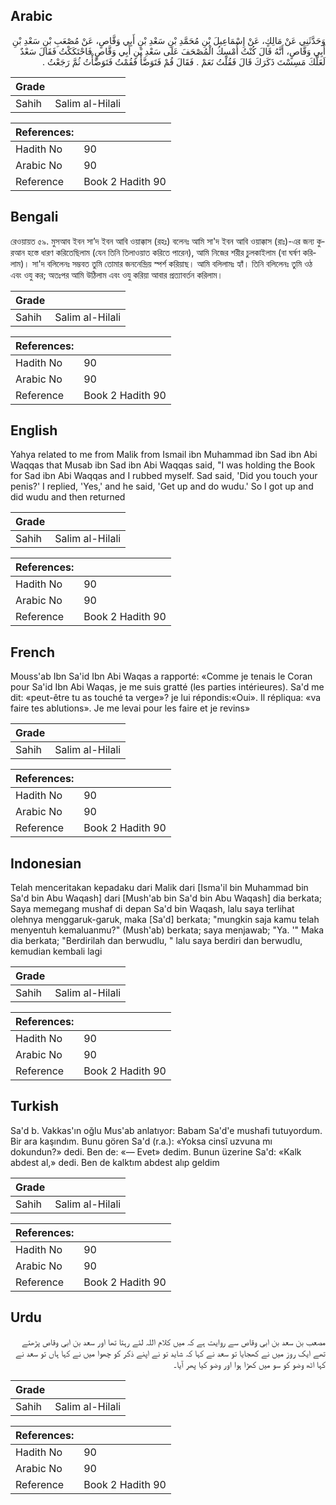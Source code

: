 ## Arabic


<div dir="rtl" lang="ar" style={{fontSize:'larger',backgroundColor:'#f8f9fa',padding:20}}>
وَحَدَّثَنِي عَنْ مَالِكٍ، عَنْ إِسْمَاعِيلَ بْنِ مُحَمَّدِ بْنِ سَعْدِ بْنِ أَبِي وَقَّاصٍ، عَنْ مُصْعَبِ بْنِ سَعْدِ بْنِ أَبِي وَقَّاصٍ، أَنَّهُ قَالَ كُنْتُ أُمْسِكُ الْمُصْحَفَ عَلَى سَعْدِ بْنِ أَبِي وَقَّاصٍ فَاحْتَكَكْتُ فَقَالَ سَعْدٌ لَعَلَّكَ مَسِسْتَ ذَكَرَكَ قَالَ فَقُلْتُ نَعَمْ ‏.‏ فَقَالَ قُمْ فَتَوَضَّأْ فَقُمْتُ فَتَوَضَّأْتُ ثُمَّ رَجَعْتُ ‏.‏
</div>
<div style={{backgroundColor:'#f8f9fa',padding:20, marginBottom: 10}}><table> <thead> <tr> <th>Grade</th> <th></th> </tr> </thead> <tbody> <tr><td>Sahih</td><td>Salim al-Hilali</td></tr></tbody></table><table> <thead> <tr> <th>References:</th> <th></th> </tr> </thead> <tbody><tr><td>Hadith No</td><td>90</td></tr><tr><td>Arabic No</td><td>90</td></tr><tr><td>Reference</td><td>Book 2 Hadith 90</td></tr></tbody></table></div>

## Bengali


<div dir="ltr" lang="bn" style={{fontSize:'larger',backgroundColor:'#f8f9fa',padding:20}}>
রেওয়ায়ত ৫৯. মুসআব ইবন সা’দ ইবন আবি ওয়াক্কাস (রহঃ) বলেনঃ আমি সা'দ ইবন আবি ওয়াক্কাস (রাঃ)-এর জন্য কুরআন হস্তে ধারণ করিতেছিলাম (যেন তিনি তিলাওয়াত করিতে পারেন), আমি নিজের শরীর চুলকাইলাম (বা ঘর্ষণ করিলাম)। সা'দ বলিলেনঃ সম্ভবত তুমি তোমার জননেন্দ্রিয় স্পর্শ করিয়াছ। আমি বলিলামঃ হ্যাঁ। তিনি বলিলেনঃ তুমি ওঠ এবং ওযু কর; অতঃপর আমি উঠিলাম এবং ওযু করিয়া আবার প্রত্যাবর্তন করিলাম।
</div>
<div style={{backgroundColor:'#f8f9fa',padding:20, marginBottom: 10}}><table> <thead> <tr> <th>Grade</th> <th></th> </tr> </thead> <tbody> <tr><td>Sahih</td><td>Salim al-Hilali</td></tr></tbody></table><table> <thead> <tr> <th>References:</th> <th></th> </tr> </thead> <tbody><tr><td>Hadith No</td><td>90</td></tr><tr><td>Arabic No</td><td>90</td></tr><tr><td>Reference</td><td>Book 2 Hadith 90</td></tr></tbody></table></div>

## English


<div dir="ltr" lang="en" style={{fontSize:'larger',backgroundColor:'#f8f9fa',padding:20}}>
Yahya related to me from Malik from Ismail ibn Muhammad ibn Sad ibn Abi Waqqas that Musab ibn Sad ibn Abi Waqqas said, "I was holding the Book for Sad ibn Abi Waqqas and I rubbed myself. Sad said, 'Did you touch your penis?' I replied, 'Yes,' and he said, 'Get up and do wudu.' So I got up and did wudu and then returned
</div>
<div style={{backgroundColor:'#f8f9fa',padding:20, marginBottom: 10}}><table> <thead> <tr> <th>Grade</th> <th></th> </tr> </thead> <tbody> <tr><td>Sahih</td><td>Salim al-Hilali</td></tr></tbody></table><table> <thead> <tr> <th>References:</th> <th></th> </tr> </thead> <tbody><tr><td>Hadith No</td><td>90</td></tr><tr><td>Arabic No</td><td>90</td></tr><tr><td>Reference</td><td>Book 2 Hadith 90</td></tr></tbody></table></div>

## French


<div dir="ltr" lang="fr" style={{fontSize:'larger',backgroundColor:'#f8f9fa',padding:20}}>
Mouss'ab Ibn Sa'id Ibn Abi Waqas a rapporté: «Comme je tenais le Coran pour Sa'id Ibn Abi Waqas, je me suis gratté (les parties intérieures). Sa'd me dit: «peut-être tu as touché ta verge»? je lui répondis:«Oui». Il répliqua: «va faire tes ablutions». Je me levai pour les faire et je revins»
</div>
<div style={{backgroundColor:'#f8f9fa',padding:20, marginBottom: 10}}><table> <thead> <tr> <th>Grade</th> <th></th> </tr> </thead> <tbody> <tr><td>Sahih</td><td>Salim al-Hilali</td></tr></tbody></table><table> <thead> <tr> <th>References:</th> <th></th> </tr> </thead> <tbody><tr><td>Hadith No</td><td>90</td></tr><tr><td>Arabic No</td><td>90</td></tr><tr><td>Reference</td><td>Book 2 Hadith 90</td></tr></tbody></table></div>

## Indonesian


<div dir="ltr" lang="id" style={{fontSize:'larger',backgroundColor:'#f8f9fa',padding:20}}>
Telah menceritakan kepadaku dari Malik dari [Isma'il bin Muhammad bin Sa'd bin Abu Waqash] dari [Mush'ab bin Sa'd bin Abu Waqash] dia berkata; Saya memegang mushaf di depan Sa'd bin Waqash, lalu saya terlihat olehnya menggaruk-garuk, maka [Sa'd] berkata; "mungkin saja kamu telah menyentuh kemaluanmu?" (Mush'ab) berkata; saya menjawab; "Ya. '" Maka dia berkata; "Berdirilah dan berwudlu, " lalu saya berdiri dan berwudlu, kemudian kembali lagi
</div>
<div style={{backgroundColor:'#f8f9fa',padding:20, marginBottom: 10}}><table> <thead> <tr> <th>Grade</th> <th></th> </tr> </thead> <tbody> <tr><td>Sahih</td><td>Salim al-Hilali</td></tr></tbody></table><table> <thead> <tr> <th>References:</th> <th></th> </tr> </thead> <tbody><tr><td>Hadith No</td><td>90</td></tr><tr><td>Arabic No</td><td>90</td></tr><tr><td>Reference</td><td>Book 2 Hadith 90</td></tr></tbody></table></div>

## Turkish


<div dir="ltr" lang="tr" style={{fontSize:'larger',backgroundColor:'#f8f9fa',padding:20}}>
Sa'd b. Vakkas'ın oğlu Mus'ab anlatıyor: Babam Sa'd'e mushafi tutuyordum. Bir ara kaşındım. Bunu gören Sa'd (r.a.): «Yoksa cinsî uzvuna mı dokundun?» dedi. Ben de: «— Evet» dedim. Bunun üzerine Sa'd: «Kalk abdest al,» dedi. Ben de kalktım abdest alıp geldim
</div>
<div style={{backgroundColor:'#f8f9fa',padding:20, marginBottom: 10}}><table> <thead> <tr> <th>Grade</th> <th></th> </tr> </thead> <tbody> <tr><td>Sahih</td><td>Salim al-Hilali</td></tr></tbody></table><table> <thead> <tr> <th>References:</th> <th></th> </tr> </thead> <tbody><tr><td>Hadith No</td><td>90</td></tr><tr><td>Arabic No</td><td>90</td></tr><tr><td>Reference</td><td>Book 2 Hadith 90</td></tr></tbody></table></div>

## Urdu


<div dir="rtl" lang="ur" style={{fontSize:'larger',backgroundColor:'#f8f9fa',padding:20}}>
مصعب بن سعد بن ابی وقاص سے روایت ہے کہ میں کلام اللہ لئے رہتا تھا اور سعد بن ابی وقاص پڑھتے تھے ایک روز میں نے کھجایا تو سعد نے کہا کہ شاید تو نے اپنے ذکر کو چھوا میں نے کہا ہاں تو سعد نے کہا اٹھ وضو کو سو میں کھڑا ہوا اور وضو کیا پھر آیا۔
</div>
<div style={{backgroundColor:'#f8f9fa',padding:20, marginBottom: 10}}><table> <thead> <tr> <th>Grade</th> <th></th> </tr> </thead> <tbody> <tr><td>Sahih</td><td>Salim al-Hilali</td></tr></tbody></table><table> <thead> <tr> <th>References:</th> <th></th> </tr> </thead> <tbody><tr><td>Hadith No</td><td>90</td></tr><tr><td>Arabic No</td><td>90</td></tr><tr><td>Reference</td><td>Book 2 Hadith 90</td></tr></tbody></table></div>